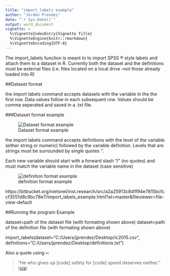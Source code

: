 ```yaml
---
title: "import_labels example"
author: "Jordan Prendez"
date: "`r Sys.Date()`"
output: word_document
vignette: >
  %\VignetteIndexEntry{Vignette Title}
  %\VignetteEngine{knitr::rmarkdown}
  %\VignetteEncoding{UTF-8}
---
```


The import_labels function is meant to to import SPSS ® style labels and attach them to a dataset in R. 
Currently both the dataset and the definitions must be external files (i.e. files located on a local drive --not those already loaded into R)

##Dataset format

the import labels command accepts datasets with the variable in the the first row. Data values follow in each subsequent row. Values should be comma seperated and saved in a .txt file. 

###Dataset format example


![Dataset format example](C:\Users\jprendez\Documents\inst.research\dataset.jpg)

the import labels command accepts definitions with the level of the variable (either string or numeric) followed by the variable definition. Levels that are strings must be surrounded by single quotes ''.

Each new variable should start with a forward slash "/" (no quotes) and must match the variable name in the dataset (case sensitive)

![definition format example](C:\Users\jprendez\Documents\inst.research\definitions.jpg)


https://bitbucket.org/nietsnel/inst.research/src/a2a25913c8d1f94e7815bcfccf3551d8c9bc78e7/import_labels_example.html?at=master&fileviewer=file-view-default

##Running the program Example

dataset=path of the dataset file (with formating shown above)
dataset=path of the definition file (with formating shown above)

import_labels(dataset="C:/Users/jprendez/Desktop/ic2015.csv", definitions="C:/Users/jprendez/Desktop/definitions.txt")



Also a quote using `>`:

> "He who gives up [code] safety for [code] speed deserves neither."
([via](https://twitter.com/hadleywickham/status/504368538874703872))
